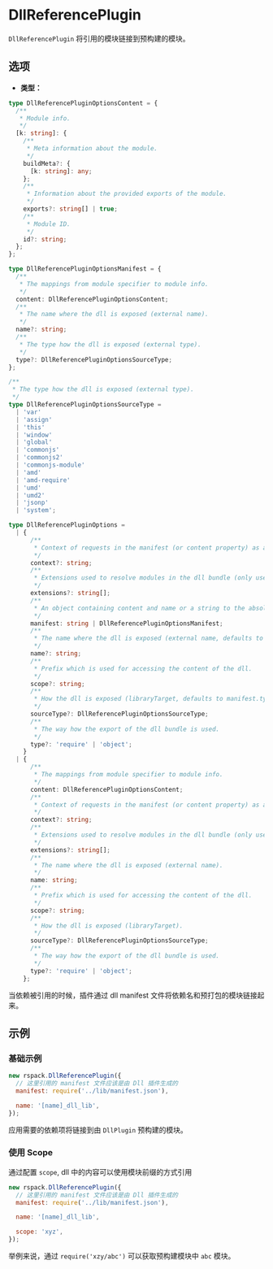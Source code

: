 
<WebpackLicense from="https://webpack.docschina.org/plugins/dll-plugin/#dllreferenceplugin" />

# DllReferencePlugin

`DllReferencePlugin` 将引用的模块链接到预构建的模块。

## 选项

- **类型：**

```ts
type DllReferencePluginOptionsContent = {
  /**
   * Module info.
   */
  [k: string]: {
    /**
     * Meta information about the module.
     */
    buildMeta?: {
      [k: string]: any;
    };
    /**
     * Information about the provided exports of the module.
     */
    exports?: string[] | true;
    /**
     * Module ID.
     */
    id?: string;
  };
};

type DllReferencePluginOptionsManifest = {
  /**
   * The mappings from module specifier to module info.
   */
  content: DllReferencePluginOptionsContent;
  /**
   * The name where the dll is exposed (external name).
   */
  name?: string;
  /**
   * The type how the dll is exposed (external type).
   */
  type?: DllReferencePluginOptionsSourceType;
};

/**
 * The type how the dll is exposed (external type).
 */
type DllReferencePluginOptionsSourceType =
  | 'var'
  | 'assign'
  | 'this'
  | 'window'
  | 'global'
  | 'commonjs'
  | 'commonjs2'
  | 'commonjs-module'
  | 'amd'
  | 'amd-require'
  | 'umd'
  | 'umd2'
  | 'jsonp'
  | 'system';

type DllReferencePluginOptions =
  | {
      /**
       * Context of requests in the manifest (or content property) as absolute path.
       */
      context?: string;
      /**
       * Extensions used to resolve modules in the dll bundle (only used when using 'scope').
       */
      extensions?: string[];
      /**
       * An object containing content and name or a string to the absolute path of the JSON manifest to be loaded upon compilation.
       */
      manifest: string | DllReferencePluginOptionsManifest;
      /**
       * The name where the dll is exposed (external name, defaults to manifest.name).
       */
      name?: string;
      /**
       * Prefix which is used for accessing the content of the dll.
       */
      scope?: string;
      /**
       * How the dll is exposed (libraryTarget, defaults to manifest.type).
       */
      sourceType?: DllReferencePluginOptionsSourceType;
      /**
       * The way how the export of the dll bundle is used.
       */
      type?: 'require' | 'object';
    }
  | {
      /**
       * The mappings from module specifier to module info.
       */
      content: DllReferencePluginOptionsContent;
      /**
       * Context of requests in the manifest (or content property) as absolute path.
       */
      context?: string;
      /**
       * Extensions used to resolve modules in the dll bundle (only used when using 'scope').
       */
      extensions?: string[];
      /**
       * The name where the dll is exposed (external name).
       */
      name: string;
      /**
       * Prefix which is used for accessing the content of the dll.
       */
      scope?: string;
      /**
       * How the dll is exposed (libraryTarget).
       */
      sourceType?: DllReferencePluginOptionsSourceType;
      /**
       * The way how the export of the dll bundle is used.
       */
      type?: 'require' | 'object';
    };
```

当依赖被引用的时候，插件通过 dll manifest 文件将依赖名和预打包的模块链接起来。

## 示例

### 基础示例

```js
new rspack.DllReferencePlugin({
  // 这里引用的 manifest 文件应该是由 Dll 插件生成的
  manifest: require('../lib/manifest.json'),

  name: '[name]_dll_lib',
});
```

应用需要的依赖项将链接到由 `DllPlugin` 预构建的模块。

### 使用 Scope

通过配置 `scope`, dll 中的内容可以使用模块前缀的方式引用

```js
new rspack.DllReferencePlugin({
  // 这里引用的 manifest 文件应该是由 Dll 插件生成的
  manifest: require('../lib/manifest.json'),

  name: '[name]_dll_lib',

  scope: 'xyz',
});
```

举例来说，通过 `require('xzy/abc')` 可以获取预构建模块中 `abc` 模块。
